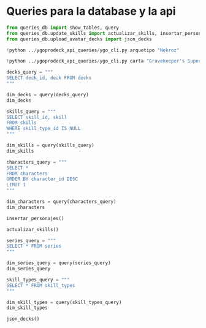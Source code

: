 # Queries para la database y la api

```python
from queries_db import show_tables, query
from queries_db.update_skills import actualizar_skills, insertar_personajes
from queries_db.upload_avatar_decks import json_decks
```


```python
!python ../ygoprodeck_api_queries/ygo_cli.py arquetipo "Nekroz"
```


```python
!python ../ygoprodeck_api_queries/ygo_cli.py carta "Gravekeeper's Supernaturalist"
```

```python
decks_query = """
SELECT deck_id, deck FROM decks
"""

dim_decks = query(decks_query)
dim_decks
```

```python
skills_query = """
SELECT skill_id, skill
FROM skills
WHERE skill_type_id IS NULL
"""

dim_skills = query(skills_query)
dim_skills
```

```python
characters_query = """
SELECT *
FROM characters
ORDER BY character_id DESC
LIMIT 1
"""

dim_characters = query(characters_query)
dim_characters
```

```python
insertar_personajes()
```

```python
actualizar_skills()
```

```python
series_query = """
SELECT * FROM series
"""

dim_series_query = query(series_query)
dim_series_query
```

```python
skill_types_query = """
SELECT * FROM skill_types
"""

dim_skill_types = query(skill_types_query)
dim_skill_types
```


```python
json_decks()
```